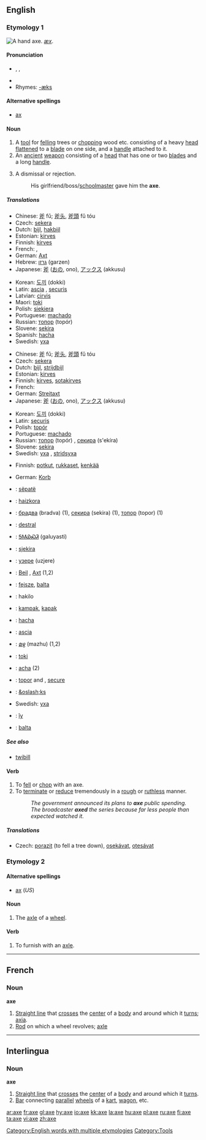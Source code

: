 {{wikipedia|Axe (disambiguation)}}
==English==

[[Category:English words with multiple etymologies]]
===Etymology 1===
[[Image:Accetta.jpg|thumb|right|A hand axe.]]
{{OE.}} ''[[æx]]''.

====Pronunciation====
* {{AHD|ăks}}, {{IPA|/æks/}}, {{SAMPA|/{ks/}}
*{{audio|en-us-axe.ogg|Audio (US)}}
* Rhymes: [[Rhymes:English:-æks|-æks]]

====Alternative spellings====
*[[ax#Etymology 2|ax]]

====Noun====
{{wikipedia}}
{{en-noun}}

# [[Category:Tools]] A [[tool]] for [[fell]]ing trees or [[chop]]ping wood etc. consisting of a heavy <!-- [[metallic]] (material is not essential, the axes used to be of stone in the stone age --> [[head]] [[flatten]]ed to a [[blade]] on one side, and a <!-- usually wooden (material is not essential) --> [[handle]] attached to it.
# An [[ancient]] [[weapon]] consisting of a <!-- [[metallic]] --> [[head]] that has one or two [[blade]]s and a long [[handle]].
# {{colloquial}} A dismissal or rejection.
#: His girlfriend/boss/[[schoolmaster]] gave him the '''axe'''.

=====Translations=====
{{trans-top|tool}}
*Chinese: [[斧]] fǔ; [[斧头]], [[斧頭]] fǔ tóu  
*Czech: [[sekera]] {{f}}
*Dutch: [[bijl]], [[hakbijl]]
*Estonian: [[kirves]]
*Finnish: [[kirves]]
*French: {{t+|fr|hache|f}}, {{t+|fr|cognée|f}}
*German: [[Axt]] {{f}}
*Hebrew: [[גרזן]] (garzen) {{m}}
*Japanese: [[斧]] ([[おの]], ono), [[アックス]] (akkusu)
{{trans-mid}}
*Korean: [[도끼]] (dokki) 
*Latin: [[ascia]] {{f}}, [[securis]] {{f}}
*Latvian: [[cirvis]] {{m}}
*Maori: [[toki]] 
*Polish: [[siekiera]] {{f}}
*Portuguese: [[machado]] {{m}}
*Russian: [[топор]] (topór) {{m}}
*Slovene: [[sekira]] {{f}}
*Spanish: [[hacha]] {{m}}
*Swedish: [[yxa]] {{c}}
{{trans-bottom}}

{{trans-top|an ancient weapon}}
*Chinese: [[斧]] fǔ; [[斧头]], [[斧頭]] fǔ tóu  
*Czech: [[sekera]] {{f}}
*Dutch: [[bijl]], [[strijdbijl]]
*Estonian: [[kirves]]
*Finnish: [[kirves]], [[sotakirves]]
*French: {{t+|fr|hache|f}}
*German: [[Streitaxt]] {{f}}
*Japanese: [[斧]] ([[おの]], ono), [[アックス]] (akkusu)
{{trans-mid}}
*Korean: [[도끼]] (dokki)
*Latin: [[securis]] {{f}}
*Polish: [[topór]] {{m}}
*Portuguese: [[machado]] {{m}}
*Russian: [[топор]] (topór) {{m}}, [[секира]] (s'ekíra) {{f}}
*Slovene: [[sekira]] {{f}}
*Swedish: [[yxa]] {{c}}, [[stridsyxa]] {{c}}
{{trans-bottom}}

{{trans-top|rejection}}
*Finnish: [[potku|potkut]], [[rukkanen|rukkaset]], [[kenkä|kenkää]]
{{trans-mid}}
*German: [[Korb]] {{m}}
{{trans-bottom}}

{{checktrans}}
{{trans-top}}
*{{ttbc|Albanian}}: [[sëpatë]] {{f}}
*{{ttbc|Basque}}: [[haizkora]]
*{{ttbc|Bulgarian}}: [[брадва]] (bradva) {{f}} (1), [[секира]] (sekira) {{f}} (1), [[топор]] (topor) {{m}} (1)
*{{ttbc|Catalan}}: [[destral]] {{f}}
*{{ttbc|Cherokee}}: [[ᎦᎷᏯᏍᏘ]] (galuyasti)
*{{ttbc|Croatian}}: [[sjekira]] {{f}}
*{{ttbc|Erzya}}: [[узере]] (uzjere)
*{{ttbc|German}}: [[Beil]] {{n}}, [[Axt]] {{f}} (1,2)
*{{ttbc|Hungarian}}: [[fejsze]], [[balta]]
*{{ttbc|Ido}}: hakilo
*{{ttbc|Indonesian}}: [[kampak]], [[kapak]]
{{trans-mid}}
*{{ttbc|Interlingua}}: [[hacha]]
*{{ttbc|Italian}}: [[ascia]] {{f}}
*{{ttbc|Malayalam}}: [[മഴു]] (mazhu) (1,2)
*{{ttbc|Maori}}: [[toki]]
*{{ttbc|Portuguese}}: [[acha]] {{f}} (2)
*{{ttbc|Romanian}}: [[topor]] {{f}} and {{m}}, [[secure]] {{f}}
*{{ttbc|Norwegian}}: [[&oslash;ks]] {{f}}
*Swedish: [[yxa]]
*{{ttbc|Tupinambá}}: [[îy]]
*{{ttbc|Turkish}}: [[balta]]
{{trans-bottom}}

=====See also=====
*[[twibill]]

====Verb====
{{en-verb|ax|ing}}

# To [[fell]] or [[chop]] with an axe.
# To [[terminate]] or [[reduce]] tremendously in a [[rough]] or [[ruthless]] manner.
#:''The government announced its plans to '''axe''' public spending.''
#:''The broadcaster '''axed''' the series because far less people than expected watched it.''

=====Translations=====
{{trans-top|fell or chop}}
*Czech: [[porazit]] (to fell a tree down), [[osekávat]], [[otesávat]]
{{trans-bottom}}

===Etymology 2===
====Alternative spellings====
*[[ax#Etymology 2|ax]] (''US'')

====Noun====
{{en-noun}}

# {{archaic}} The [[axle]] of a [[wheel]].

====Verb====
{{en-verb|ax|ing}}

#To furnish with an [[axle]].

----

==French==

===Noun===
'''axe'''

#[[Straight line]] that [[cross]]es the [[center]] of a [[body]] and around which it [[turn]]s; [[axia]].
#[[Rod]] on which a wheel revolves; [[axle]]

----

==Interlingua==

===Noun===
'''axe'''

#[[Straight line]] that [[cross]]es the [[center]] of a [[body]] and around which it [[turn]]s.
#[[Bar]] connecting [[parallel]] [[wheel]]s of a [[kart]], [[wagon]], etc.

[[ar:axe]]
[[fr:axe]]
[[gl:axe]]
[[hy:axe]]
[[io:axe]]
[[kk:axe]]
[[la:axe]]
[[hu:axe]]
[[pl:axe]]
[[ru:axe]]
[[fi:axe]]
[[ta:axe]]
[[vi:axe]]
[[zh:axe]]